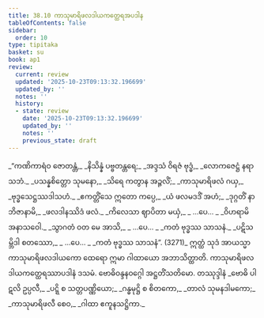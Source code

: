```yaml
---
title: 38.10 ကာသုမာရိဖလဒါယကတ္ထေရအပဒါန
tableOfContents: false
sidebar:
  order: 10
type: tipitaka
basket: su
book: ap1
review:
  current: review
  updated: '2025-10-23T09:13:32.196699'
  updated_by: ''
  notes: ''
  history:
  - state: review
    date: '2025-10-23T09:13:32.196699'
    updated_by: ''
    notes: ''
    previous_state: draft
---
```



<ReviewStatus review={frontmatter.review} showDetails={true} />

<HypothesisAnnotation frontmatter={frontmatter} />

<DynamicBreadcrumb />

<Division number="53" book="ap1" e="ch" v="20" p="340">

<Paragraph number="4166" type="verses" book="ap1">
_“ကဏိကာရံဝ ဇောတန္တံ,_  
_နိသိန္နံ ပဗ္ဗတန္တရေ;_  
_အဒ္ဒသံ ဝိရဇံ ဗုဒ္ဓံ,_  
_လောကဇေဋ္ဌံ နရာသဘံ._  

</Paragraph>

</Division>
<Division number="54" book="ap1" e="ch" v="20" p="340">

<Paragraph number="4167" type="verses" book="ap1">
_ပသန္နစိတ္တော သုမနော,_  
_သိရေ ကတွာန အဉ္ဇလိံ;_  
_ကာသုမာရိဖလံ ဂယှ,_  
_ဗုဒ္ဓသေဋ္ဌဿဒါသဟံ._  

</Paragraph>

</Division>
<Division number="55" book="ap1" e="ch" v="20" p="340">

<Paragraph number="4168" type="verses" book="ap1">
_ဧကတ္တိံသေ ဣတော ကပ္ပေ,_  
_ယံ ဖလမဒဒိံ အဟံ;_  
_ဒုဂ္ဂတိံ နာဘိဇာနာမိ,_  
_ဖလဒါနဿိဒံ ဖလံ._  

</Paragraph>

</Division>
<Division number="56" book="ap1" e="ch" v="20" p="340">

<Paragraph number="4169" type="verses" book="ap1">
_ကိလေသာ ဈာပိတာ မယှံ,_  
_ …ပေ… _  
_ဝိဟရာမိ အနာသဝေါ._  

</Paragraph>

</Division>
<Division number="57" book="ap1" e="ch" v="20" p="340">

<Paragraph number="4170" type="verses" book="ap1">
_သွာဂတံ ဝတ မေ အာသိ,_  
_ …ပေ… _  
_ကတံ ဗုဒ္ဓဿ သာသနံ._  

</Paragraph>

</Division>
<Division number="58" book="ap1" e="ch" v="20" p="340">

<Paragraph number="4171" type="verses" book="ap1">
_ပဋိသမ္ဘိဒါ စတဿော,_  
_ …ပေ… _  
_ကတံ ဗုဒ္ဓဿ သာသနံ”. (3271)_  

</Paragraph>

<Paragraph number="4172" book="ap1">
ဣတ္ထံ သုဒံ အာယသ္မာ ကာသုမာရိဖလဒါယကော ထေရော ဣမာ ဂါထာယော အဘာသိတ္ထာတိ.

</Paragraph>
</Division>

<Paragraph number="4173" type="center" book="ap1">
ကာသုမာရိဖလဒါယကတ္ထေရဿာပဒါနံ ဒသမံ.



</Paragraph>

<Paragraph number="4174" type="center" book="ap1">
ဗောဓိဝန္ဒနဝဂ္ဂေါ အဋ္ဌတိံသတိမော.



</Paragraph>

<Paragraph number="4175" type="center" book="ap1">
တဿုဒ္ဒါနံ


</Paragraph>

<Paragraph number="4176" type="verses" book="ap1">
_ဗောဓိ ပါဋလိ ဥပ္ပလီ,_  
_ပဋ္ဋိ စ သတ္တပဏ္ဏိယော;_  
_ဂန္ဓမုဋ္ဌိ စ စိတကော,_  
_တာလံ သုမနဒါမကော;_  
_ကာသုမာရိဖလီ စေဝ,_  
_ဂါထာ ဧကူနသဋ္ဌိကာ._
</Paragraph>